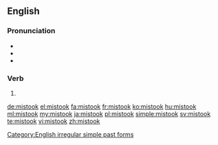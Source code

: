 ==English==

===Pronunciation===
* {{IPA|/mɪsˈtʊk/}}
* {{audio|en-us-mistook.ogg|Audio (US)|lang=en}}
* {{rhymes|ʊk}}

===Verb===
{{head|en}}

# {{en-simple past of|mistake}}

[[Category:English irregular simple past forms]]

[[de:mistook]]
[[el:mistook]]
[[fa:mistook]]
[[fr:mistook]]
[[ko:mistook]]
[[hu:mistook]]
[[ml:mistook]]
[[my:mistook]]
[[ja:mistook]]
[[pl:mistook]]
[[simple:mistook]]
[[sv:mistook]]
[[te:mistook]]
[[vi:mistook]]
[[zh:mistook]]